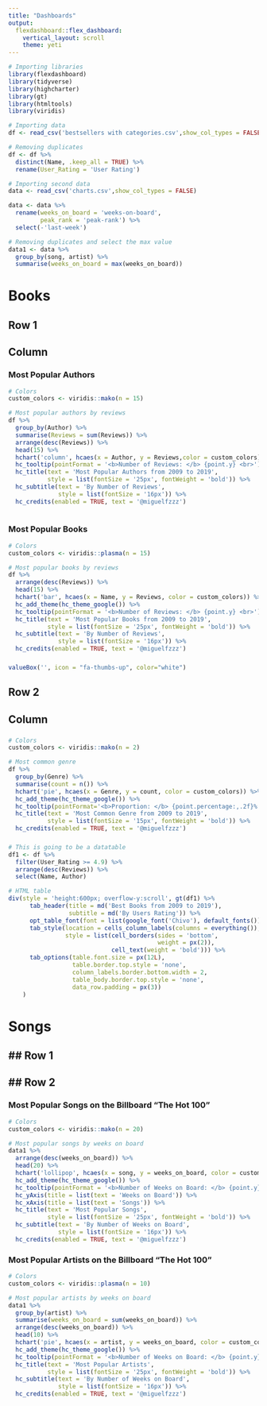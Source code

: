 ---
title: "Dashboards"
output: 
  flexdashboard::flex_dashboard:
    vertical_layout: scroll
    theme: yeti
---

```{r setup, include=FALSE}
# Importing libraries
library(flexdashboard)
library(tidyverse)
library(highcharter)
library(gt)
library(htmltools)
library(viridis)
```


```{r}
# Importing data
df <- read_csv('bestsellers with categories.csv',show_col_types = FALSE)

# Removing duplicates
df <- df %>% 
  distinct(Name, .keep_all = TRUE) %>% 
  rename(User_Rating = 'User Rating')
```

```{r}
# Importing second data
data <- read_csv('charts.csv',show_col_types = FALSE)

data <- data %>% 
  rename(weeks_on_board = 'weeks-on-board',
         peak_rank = 'peak-rank') %>% 
  select(-'last-week')

# Removing duplicates and select the max value
data1 <- data %>% 
  group_by(song, artist) %>% 
  summarise(weeks_on_board = max(weeks_on_board))

```


Books {data-orientation=rows}
=======================================================================

## Row 1 {data-height=100}

Column {.tabset .tabset-fade data-width=650}
-----------------------------------------------------------------------

### Most Popular Authors {data-height=600}

```{r fig.height=5}
# Colors
custom_colors <- viridis::mako(n = 15)

# Most popular authors by reviews
df %>% 
  group_by(Author) %>% 
  summarise(Reviews = sum(Reviews)) %>% 
  arrange(desc(Reviews)) %>% 
  head(15) %>% 
  hchart('column', hcaes(x = Author, y = Reviews,color = custom_colors)) %>%   hc_add_theme(hc_theme_google()) %>% 
  hc_tooltip(pointFormat = '<b>Number of Reviews: </b> {point.y} <br>') %>% 
  hc_title(text = 'Most Popular Authors from 2009 to 2019',
           style = list(fontSize = '25px', fontWeight = 'bold')) %>% 
  hc_subtitle(text = 'By Number of Reviews',
              style = list(fontSize = '16px')) %>% 
  hc_credits(enabled = TRUE, text = '@miguelfzzz')
  

```

### Most Popular Books {data-height=600}

```{r fig.height=5}
# Colors
custom_colors <- viridis::plasma(n = 15)

# Most popular books by reviews
df %>% 
  arrange(desc(Reviews)) %>% 
  head(15) %>% 
  hchart('bar', hcaes(x = Name, y = Reviews, color = custom_colors)) %>% 
  hc_add_theme(hc_theme_google()) %>% 
  hc_tooltip(pointFormat = '<b>Number of Reviews: </b> {point.y} <br>') %>% 
  hc_title(text = 'Most Popular Books from 2009 to 2019',
           style = list(fontSize = '25px', fontWeight = 'bold')) %>% 
  hc_subtitle(text = 'By Number of Reviews',
              style = list(fontSize = '16px')) %>% 
  hc_credits(enabled = TRUE, text = '@miguelfzzz')
```


### {.no-padding}

```{r fig.width=1}
valueBox('', icon = "fa-thumbs-up", color="white")
```

## Row 2 {data-height=10}

Column {data-width=350}
-----------------------------------------------------------------------

### {.no-padding data-height=350}

```{r}
# Colors
custom_colors <- viridis::mako(n = 2)

# Most common genre
df %>% 
  group_by(Genre) %>% 
  summarise(count = n()) %>% 
  hchart('pie', hcaes(x = Genre, y = count, color = custom_colors)) %>% 
  hc_add_theme(hc_theme_google()) %>% 
  hc_tooltip(pointFormat='<b>Proportion: </b> {point.percentage:,.2f}%') %>% 
  hc_title(text = 'Most Common Genre from 2009 to 2019',
           style = list(fontSize = '15px', fontWeight = 'bold')) %>% 
  hc_credits(enabled = TRUE, text = '@miguelfzzz')
```

### {.no-padding data-height=350}

```{r}
# This is going to be a datatable
df1 <- df %>% 
  filter(User_Rating >= 4.9) %>% 
  arrange(desc(Reviews)) %>% 
  select(Name, Author)

# HTML table
div(style = 'height:600px; overflow-y:scroll', gt(df1) %>% 
      tab_header(title = md('Best Books from 2009 to 2019'),
                 subtitle = md('By Users Rating')) %>% 
      opt_table_font(font = list(google_font('Chivo'), default_fonts())) %>% 
      tab_style(location = cells_column_labels(columns = everything()),
                style = list(cell_borders(sides = 'bottom', 
                                          weight = px(2)), 
                             cell_text(weight = 'bold'))) %>% 
      tab_options(table.font.size = px(12L),
                  table.border.top.style = 'none',
                  column_labels.border.bottom.width = 2,
                  table_body.border.top.style = 'none',
                  data_row.padding = px(3))
    )


```

Songs {data-orientation=rows}
=======================================================================

## Row 1 {data-height=100}
-----------------------------------------------------------------------

## Row 2 {data-height=600}
-----------------------------------------------------------------------

### Most Popular Songs on the Billboard "The Hot 100" {data-width=500 data-height=600}

```{r fig.height=5}
# Colors
custom_colors <- viridis::mako(n = 20)

# Most popular songs by weeks on board
data1 %>% 
  arrange(desc(weeks_on_board)) %>% 
  head(20) %>% 
  hchart('lollipop', hcaes(x = song, y = weeks_on_board, color = custom_colors)) %>% 
  hc_add_theme(hc_theme_google()) %>% 
  hc_tooltip(pointFormat = '<b>Number of Weeks on Board: </b> {point.y} <br>') %>% 
  hc_yAxis(title = list(text = 'Weeks on Board')) %>% 
  hc_xAxis(title = list(text = 'Songs')) %>% 
  hc_title(text = 'Most Popular Songs',
           style = list(fontSize = '25px', fontWeight = 'bold')) %>% 
  hc_subtitle(text = 'By Number of Weeks on Board',
              style = list(fontSize = '16px')) %>% 
  hc_credits(enabled = TRUE, text = '@miguelfzzz')
```


### Most Popular Artists on the Billboard "The Hot 100" {data-width=500 data-height=600}

```{r fig.height=5}
# Colors
custom_colors <- viridis::plasma(n = 10)

# Most popular artists by weeks on board
data1 %>% 
  group_by(artist) %>% 
  summarise(weeks_on_board = sum(weeks_on_board)) %>% 
  arrange(desc(weeks_on_board)) %>% 
  head(10) %>% 
  hchart('pie', hcaes(x = artist, y = weeks_on_board, color = custom_colors)) %>% 
  hc_add_theme(hc_theme_google()) %>% 
  hc_tooltip(pointFormat = '<b>Number of Weeks on Board: </b> {point.y} <br>') %>% 
  hc_title(text = 'Most Popular Artists',
           style = list(fontSize = '25px', fontWeight = 'bold')) %>% 
  hc_subtitle(text = 'By Number of Weeks on Board',
              style = list(fontSize = '16px')) %>% 
  hc_credits(enabled = TRUE, text = '@miguelfzzz')
```